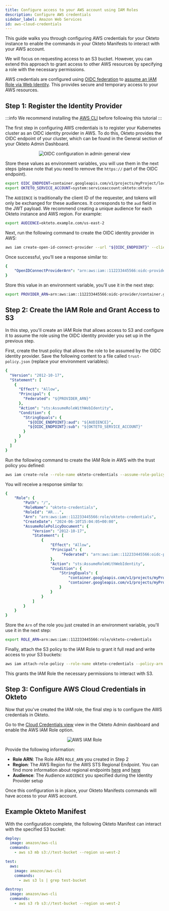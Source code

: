 ```yaml
---
title: Configure access to your AWS account using IAM Roles
description: Configure AWS credentials
sidebar_label: Amazon Web Services
id: aws-cloud-credentials
---
```


This guide walks you through configuring AWS credentials for your Okteto instance to enable the commands in your Okteto Manifests to interact with your AWS account.

We will focus on requesting access to an S3 bucket. However, you can extend this approach to grant access to other AWS resources by specifying a role with the necessary permissions.

AWS credentials are configured using [OIDC federation](https://docs.aws.amazon.com/IAM/latest/UserGuide/id_roles_providers_oidc.html) to [assume an IAM Role via Web Identity](https://docs.aws.amazon.com/IAM/latest/UserGuide/id_roles_manage-assume.html).
This provides secure and temporary access to your AWS resources.

## Step 1: Register the Identity Provider

:::info
We recommend installing the [AWS CLI](https://docs.aws.amazon.com/cli/latest/userguide/getting-started-install.html#getting-started-install-instructions) before following this tutorial
:::

The first step in configuring AWS credentials is to register your Kubernetes cluster as an OIDC identity provider in AWS.
To do this, Okteto provides the OIDC endpoint of your cluster, which can be found in the General section of your Okteto Admin Dashboard.

<p align="center">
  <Image
    src={require("@site/static/img/amazon-ecr-oidc-config.png").default}
    alt="OIDC configuration in admin general view"
  />
</p>

Store these values as environment variables, you will use them in the next steps (please note that you need to remove the `https://` part of the OIDC endpoint).

```bash
export OIDC_ENDPOINT=container.googleapis.com/v1/projects/myProject/locations/us-central1/clusters/myCluster
export OKTETO_SERVICE_ACCOUNT=system:serviceaccount:okteto:okteto
```

The `AUDIENCE` is traditionally the client ID of the requester, and tokens will only be exchanged for these audiences.
It corresponds to the `aud` field in the JWT payload. We recommend creating a unique audience for each Okteto instance and AWS region.
For example:

```bash
export AUDIENCE=okteto.example.com/us-east-2
```

Next, run the following command to create the OIDC identity provider in AWS:


```bash
aws iam create-open-id-connect-provider --url "${OIDC_ENDPOINT}" --client-id-list "${AUDIENCE}"
```

Once successful, you’ll see a response similar to:

```yaml
{
    "OpenIDConnectProviderArn": "arn:aws:iam::112233445566:oidc-provider/container.googleapis.com/v1/projects/myProject/locations/us-central1/clusters/myCluster"
}
```

Store this value in an environment variable, you'll use it in the next step:

```bash
export PROVIDER_ARN=arn:aws:iam::112233445566:oidc-provider/container.googleapis.com/v1/projects/myProject/locations/us-central1/clusters/myCluster
```

## Step 2: Create the IAM Role and Grant Access to S3

In this step, you'll create an IAM Role that allows access to S3 and configure it to assume the role using the OIDC identity provider you set up in the previous step.

First, create the trust policy that allows the role to be assumed by the OIDC identity provider.
Save the following content to a file called `trust-policy.json` (replace your environment variables):

```yaml title="trust-policy.json"
{
  "Version": "2012-10-17",
  "Statement": [
    {
      "Effect": "Allow",
      "Principal": {
        "Federated": "${PROVIDER_ARN}"
      },
      "Action": "sts:AssumeRoleWithWebIdentity",
      "Condition": {
        "StringEquals": {
          "${OIDC_ENDPOINT}:aud": "${AUDIENCE}",
          "${OIDC_ENDPOINT}:sub": "${OKTETO_SERVICE_ACCOUNT}"
        }
      }
    }
  ]
}
```

Run the following command to create the IAM Role in AWS with the trust policy you defined:

```bash
aws iam create-role --role-name okteto-credentials --assume-role-policy-document file://trust-policy.json
```

You will receive a response similar to:

```yaml
{
    "Role": {
        "Path": "/",
        "RoleName": "okteto-credentials",
        "RoleId": "AR...",
        "Arn": "arn:aws:iam::112233445566:role/okteto-credentials",
        "CreateDate": "2024-06-10T15:04:05+00:00",
        "AssumeRolePolicyDocument": {
            "Version": "2012-10-17",
            "Statement": [
                {
                    "Effect": "Allow",
                    "Principal": {
                         "Federated": "arn:aws:iam::112233445566:oidc-provider/container.googleapis.com/v1/projects/myProject/locations/us-central1/clusters/myCluster"
                    },
                    "Action": "sts:AssumeRoleWithWebIdentity",
                    "Condition": {
                        "StringEquals": {
                            "container.googleapis.com/v1/projects/myProject/locations/us-central1/clusters/myCluster:aud": "okteto.example.com/us-east-2",
                            "container.googleapis.com/v1/projects/myProject/locations/us-central1/clusters/myCluster:sub": "system:serviceaccount:okteto:okteto"
                        }
                    }
                }
            ]
        }
    }
}
```

Store the `Arn` of the role you just created in an environment variable, you'll use it in the next step:

```bash
export ROLE_ARN=arn:aws:iam::112233445566:role/okteto-credentials
```

Finally, attach the S3 policy to the IAM Role to grant it full read and write access to your S3 buckets:

```bash
aws iam attach-role-policy --role-name okteto-credentials --policy-arn arn:aws:iam::aws:policy/AmazonS3FullAccess
```

This grants the IAM Role the necessary permissions to interact with S3.


## Step 3: Configure AWS Cloud Credentials in Okteto

Now that you've created the IAM role, the final step is to configure the AWS credentials in Okteto.

Go to the [Cloud Credentials view](index.mdx) view in the Okteto Admin dashboard and enable the AWS IAM Role option.

<p align="center">
  <Image
    src={require("@site/static/img/aws-cloud-credentials.png").default}
    alt="AWS IAM Role"
  />
</p>

Provide the following information:

- **Role ARN**: The Role ARN `ROLE_ARN` you created in Step 2
- **Region**: The AWS Region for the AWS STS Regional Endpoint. You can find more information about regional endpoints [here](https://docs.aws.amazon.com/IAM/latest/UserGuide/id_credentials_temp_enable-regions.html) and [here](https://docs.aws.amazon.com/sdkref/latest/guide/feature-sts-regionalized-endpoints.html)
- **Audience**: The Audience `AUDIENCE` you specified during the Identity Provider setup

Once this configuration is in place, your Okteto Manifests commands will have access to your AWS account.

## Example Okteto Manifest

With the configuration complete, the following Okteto Manifest can interact with the specified S3 bucket:

```yaml
deploy:
  image: amazon/aws-cli
  commands:
    - aws s3 mb s3://test-bucket --region us-west-2

test:
  aws:
    image: amazon/aws-cli
    commands:
      - aws s3 ls | grep test-bucket

destroy:
  image: amazon/aws-cli
  commands:
    - aws s3 rb s3://test-bucket --region us-west-2
```
